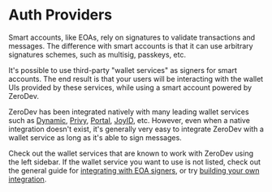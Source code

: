 # Auth Providers

Smart accounts, like EOAs, rely on signatures to validate transactions and messages.  The difference with smart accounts is that it can use arbitrary signatures schemes, such as multisig, passkeys, etc.

It's possible to use third-party "wallet services" as signers for smart accounts.  The end result is that your users will be interacting with the wallet UIs provided by these services, while using a smart account powered by ZeroDev.

ZeroDev has been integrated natively with many leading wallet services such as [Dynamic](https://docs.dynamic.xyz/aa-providers/zerodev), [Privy](https://docs.privy.io/guide/frontend/account-abstraction/zerodev), [Portal](https://docs.portalhq.io/resources/account-abstraction-alpha), [JoyID](https://docs.joyid.dev/guide/evm/evm-aa), etc.  However, even when a native integration doesn't exist, it's generally very easy to integrate ZeroDev with a wallet service as long as it's able to sign messages.

Check out the wallet services that are known to work with ZeroDev using the left sidebar.  If the wallet service you want to use is not listed, check out the general guide for [integrating with EOA signers](/sdk/signers/eoa), or try [building your own integration](/sdk/signers/custom-signer).